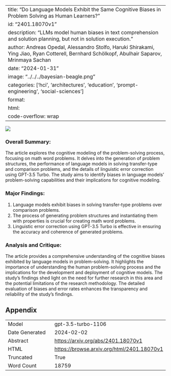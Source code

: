 
---
title: "Do Language Models Exhibit the Same Cognitive Biases in Problem Solving as Human Learners?"
id: "2401.18070v1"
description: "LLMs model human biases in text comprehension and solution planning, but not in solution execution."
author: Andreas Opedal, Alessandro Stolfo, Haruki Shirakami, Ying Jiao, Ryan Cotterell, Bernhard Schölkopf, Abulhair Saparov, Mrinmaya Sachan
date: "2024-01-31"
image: "../../../bayesian-beagle.png"
categories: ['hci', 'architectures', 'education', 'prompt-engineering', 'social-sciences']
format:
  html:
    code-overflow: wrap
---

![](None)

### Overall Summary:

The article explores the cognitive modeling of the problem-solving process, focusing on math word problems. It delves into the generation of problem structures, the performance of language models in solving transfer-type and comparison problems, and the details of linguistic error correction using GPT-3.5 Turbo. The study aims to identify biases in language models' problem-solving capabilities and their implications for cognitive modeling.

### Major Findings:
1. Language models exhibit biases in solving transfer-type problems over comparison problems.
2. The process of generating problem structures and instantiating them with properties is crucial for creating math word problems.
3. Linguistic error correction using GPT-3.5 Turbo is effective in ensuring the accuracy and coherence of generated problems.

### Analysis and Critique:
The article provides a comprehensive understanding of the cognitive biases exhibited by language models in problem-solving. It highlights the importance of understanding the human problem-solving process and the implications for the development and deployment of cognitive models. The study's findings shed light on the need for further research in this area and the potential limitations of the research methodology. The detailed evaluation of biases and error rates enhances the transparency and reliability of the study's findings.

## Appendix

|          |          |
|----------|----------|
| Model     | gpt-3.5-turbo-1106       |
| Date Generated     | 2024-02-02       |
| Abstract | [https://arxiv.org/abs/2401.18070v1](https://arxiv.org/abs/2401.18070v1)        |
| HTML     | [https://browse.arxiv.org/html/2401.18070v1](https://browse.arxiv.org/html/2401.18070v1)       |
| Truncated       | True       |
| Word Count       | 18759       |
